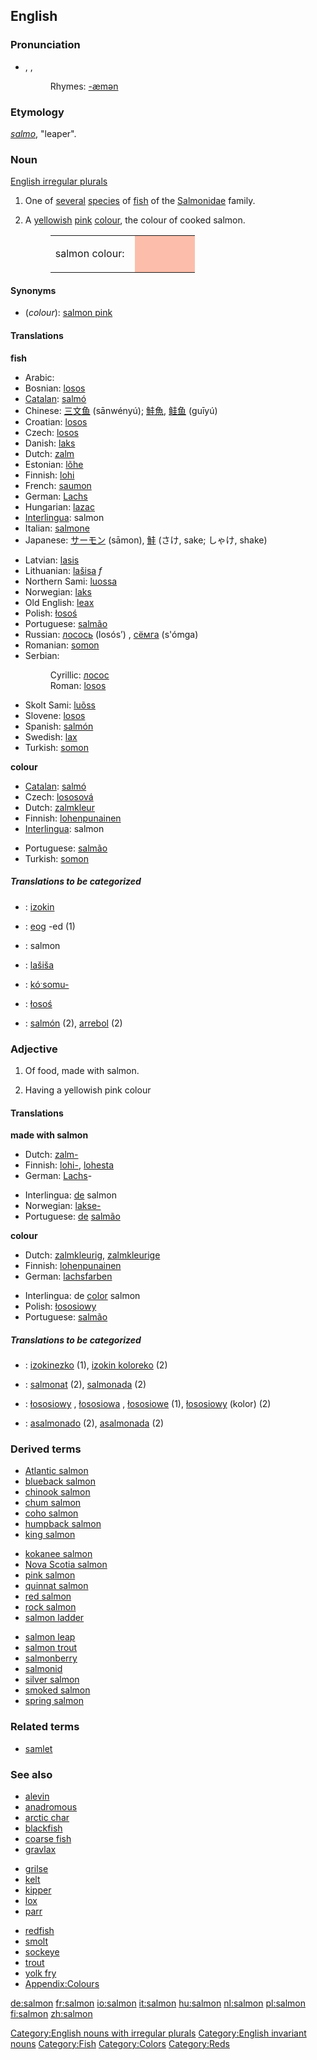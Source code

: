 {{wikipedia}}

==English==
===Pronunciation===
*{{AHD|să'mən}}, {{IPA|/ˈsæmən/}}, {{SAMPA|/"s{m@n/}}
*:Rhymes: [[Rhymes:English:-æmən|-æmən]]

===Etymology===
{{L.}} ''[[salmo]]'', "leaper".

===Noun===
[[English irregular plurals]]
{{en-noun|s|pl2=salmon}}

# {{italbrac|plural '''salmon'''}} One of [[several]] [[specie]]s of [[fish]] of the [[Salmonidae]] family.
# {{italbrac|plural '''salmons'''}} A [[yellowish]] [[pink]] [[colour]], the colour of cooked salmon.
#:<table><tr><td>salmon colour: &nbsp;</td><td bgcolor="#FCBEAB" width="80">&nbsp; </td></tr></table>

====Synonyms====
*(''colour''): [[salmon pink]]

====Translations====
'''fish'''
{{top}}
*Arabic: {{ARchar|[[حوت سليمان]]}} {{Unicode|(ħūt sulaimān)}}
*Bosnian: [[losos#Bosnian|losos]] {{m}}
*[[Catalan]]: [[salmó]] {{m}}
*Chinese: [[三文鱼]] (sānwényú); [[鮭魚]], [[鲑鱼]] (guīyú)
*Croatian: [[losos#Croatian|losos]] {{m}}
*Czech: [[losos]] {{m}}
*Danish: [[laks#Danish|laks]]
*Dutch: [[zalm]] {{m}}
*Estonian: [[lõhe]]
*Finnish: [[lohi]]
*French: [[saumon]] {{m}}
*German: [[Lachs]] {{m}}
*Hungarian: [[lazac]]
*[[Interlingua]]: salmon
*Italian: [[salmone]] {{m}}
*Japanese: [[サーモン]] (sāmon), [[鮭]] (さけ, sake; しゃけ, shake)
{{mid}}
*Latvian: [[lasis]] {{m}}
*Lithuanian: [[lašisa]] ''f''
*Northern Sami: [[luossa]]
*Norwegian: [[laks#Norwegian|laks]] {{m}}
*Old English: [[leax]]
*Polish: [[łosoś]] {{m}}
*Portuguese: [[salmão]] {{m}}
*Russian: [[лосось]] (losós’) {{m}}, [[сёмга]] (s'ómga) {{f}}
*Romanian: [[somon]] {{m}}
*Serbian:
*:Cyrillic: [[лосос#Serbian|лосос]] {{m}}
*:Roman: [[losos#Serbian|losos]] {{m}}
*Skolt Sami: [[luõss]]
*Slovene: [[losos]] {{m}}
*Spanish: [[salmón]] {{m}}
*Swedish: [[lax#Swedish|lax]]
*Turkish: [[somon]]
{{bottom}}

'''colour'''
{{top}}
*[[Catalan]]: [[salmó]] {{m}}
*Czech: [[lososová]] {{f}}
*Dutch: [[zalmkleur]] {{f}}
*Finnish: [[lohenpunainen]]
*[[Interlingua]]: salmon
{{mid}}
*Portuguese: [[salmão]] {{m}}
*Turkish: [[somon]]
{{bottom}}

=====Translations to be categorized=====
{{checktrans}}
<!--Remove this section once all of the translations below have been moved into the tables above.-->

*{{ttbc|Basque}}: [[izokin]]
*{{ttbc|Breton}}: [[eog]] {{m}} -ed {{p}} (1)
*{{ttbc|Indonesian}}: salmon
*{{ttbc|Lithuanian}}: [[lašiša]] {{f}}
*{{ttbc|Central Sierra Miwok}}: [[kóˑsomu-]]
*{{ttbc|Polish}}: [[łosoś]] {{m}}
*{{ttbc|Spanish}}: [[salmón]] {{m}} (2), [[arrebol]] (2)

===Adjective===
{{en-adj|-}}

# Of food, made with salmon.
# {{colour}} Having a yellowish pink colour

====Translations====
'''made with salmon'''
{{top}}
*Dutch: [[zalm-]]
*Finnish: [[lohi-]], [[lohi|lohesta]]
*German: [[Lachs]]-
{{mid}}
*Interlingua: [[de]] salmon
*Norwegian: [[lakse-]]
*Portuguese: [[de]] [[salmão]]
{{bottom}}

'''colour'''
{{top}}
*Dutch: [[zalmkleurig]], [[zalmkleurige]]
*Finnish: [[lohenpunainen]]
*German: [[lachsfarben]]
{{mid}}
*Interlingua: de [[color]] salmon
*Polish: [[łososiowy]] {{m}}
*Portuguese: [[salmão]]
{{bottom}}

=====Translations to be categorized=====
<!--Remove this section once all of the translations below have been moved into the tables above.-->
{{checktrans}}

*{{ttbc|Basque}}: [[izokinezko]] (1), [[izokin koloreko]] (2)
*{{ttbc|Catalan}}: [[salmonat]] {{m}} (2), [[salmonada]] {{f}} (2)
*{{ttbc|Polish}}: [[łososiowy]] {{m}}, [[łososiowa]] {{f}}, [[łososiowe]] {{n}} (1), [[łososiowy]] (kolor) {{m}} (2)
*{{ttbc|Spanish}}: [[asalmonado]] {{m}} (2), [[asalmonada]] {{f}} (2)

===Derived terms===
{{top3}}
*[[Atlantic salmon]]
*[[blueback salmon]]
*[[chinook salmon]]
*[[chum salmon]]
*[[coho salmon]]
*[[humpback salmon]]
*[[king salmon]]
{{mid3}}
*[[kokanee salmon]]
*[[Nova Scotia salmon]]
*[[pink salmon]]
*[[quinnat salmon]]
*[[red salmon]]
*[[rock salmon]]
*[[salmon ladder]]
{{mid3}}
*[[salmon leap]]
*[[salmon trout]]
*[[salmonberry]]
*[[salmonid]]
*[[silver salmon]]
*[[smoked salmon]]
*[[spring salmon]]
{{bottom}}

===Related terms===
*[[samlet]]

===See also===
{{top3}}
*[[alevin]]
*[[anadromous]]
*[[arctic char]]
*[[blackfish]]
*[[coarse fish]]
*[[gravlax]]
{{mid3}}
*[[grilse]]
*[[kelt]]
*[[kipper]]
*[[lox]]
*[[parr]]
{{mid3}}
*[[redfish]]
*[[smolt]]
*[[sockeye]]
*[[trout]]
*[[yolk fry]]
*[[Wiktionary Appendix:Colours|Appendix:Colours]]
{{bottom}}

[[Category:English nouns with irregular plurals]]
[[Category:English invariant nouns]]
[[Category:Fish]]
[[Category:Colors]]
[[Category:Reds]]

[[de:salmon]]
[[fr:salmon]]
[[io:salmon]]
[[it:salmon]]
[[hu:salmon]]
[[nl:salmon]]
[[pl:salmon]]
[[fi:salmon]]
[[zh:salmon]]